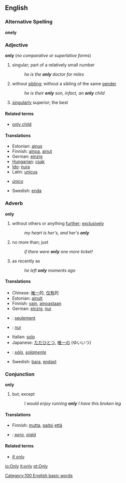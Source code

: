 ==English==

===Alternative Spelling===
'''onely'''

===Adjective===
'''only''' (''no comparative or superlative forms'')
# singular; part of a relatively small number
#: ''he is the '''only''' doctor for miles''
# without [[sibling]]; without a sibling of the same [[gender]]
#: ''he is their '''only''' son, infact, an '''only''' child''
# [[singularly]] superior; the best

====Related terms====
*[[only child]]

====Translations====
*Estonian: [[ainus]]
*Finnish: [[ainoa]], [[ainut]]
*German: [[einzig]]
*[[Hungarian]]: [[csak]]
*[[Ido]]: [[nura]]
*Latin: [[unicus]]
*{{es}} ''[[único]]''
*Swedish: [[enda#Swedish|enda]]

===Adverb===
'''only'''
# without others or anything [[further]]; [[exclusively]]
#: ''my heart is her's, and her's '''only'''''
# no more than; just
#: ''if there were '''only''' one more ticket!''
# as recently as
#: ''he left '''only''' moments ago'' 

====Translations====
*Chinese: [[唯一]]的, [[仅有]]的
*Estonian: [[ainult]]
*Finnish: [[vain#Finnish|vain]], [[ainoastaan]]
*German: [[einzig]], [[nur#German|nur]]
* {{fr}} : [[seulement]]
* {{io}} : [[nur]]
*Italian: [[solo]]
*Japanese: [[ただひとつ]], [[唯一]]の (ゆいいつ)
*{{es}}: ''[[sólo]]'', ''[[solamente]]''
*Swedish: [[bara#Swedish|bara]], [[endast#Swedish|endast]]

===Conjunction===
'''only'''
# but; except
#: ''I would enjoy running '''only''' I have this broken leg''

====Translations====
*Finnish: [[mutta]], [[paitsi]] [[että]]
*{{es}}: ''[[pero]]'', ''[[ojalá]]''
====Related terms====
*[[if only]]
[[Category:100 English basic words]]

[[io:Only]]
[[it:only]]
[[pt:Only]]